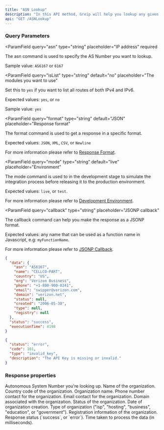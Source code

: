 ```yaml
---
title: "ASN Lookup"
description: "In this API method, Greip will help you lookup any given AS Number and returning all data related to it, like: `name`, `org` (the organization name), `country`, `domain`, `email`, `phone`, `totalIPs`, list of all routes (v4 & v6) related the given AS Number, etc."
api: "GET /ASNLookup"
---
```


### Query Parameters

<ParamField
  query="asn"
  type="string"
  placeholder="IP address"
  required
>
  The asn command is used to specify the AS Number you want to lookup.

Sample value: `AS6167` or `6167`

</ParamField>

<ParamField
  query="isList"
  type="string"
  default="no"
  placeholder="The modules you want to use"
>
  Set this to `yes` if you want to list all routes of both IPv4 and IPv6.

Expected values: `yes`, or `no`

Sample value: `yes`

</ParamField>

<ParamField
  query="format"
  type="string"
  default="JSON"
  placeholder="Response format"
>
  The format command is used to get a response in a specific format.

Expected values: `JSON`, `XML`, `CSV`, or `Newline`

For more information please refer to [Response Format](/options/response-format).

</ParamField>

<ParamField
  query="mode"
  type="string"
  default="live"
  placeholder="Environment"
>
  The mode command is used to in the development stage to simulate the integration process before releasing it to the production environment.

Expected values: `live`, or `test`.

For more information please refer to [Development Environment](/options/development-environment).

</ParamField>

<ParamField
  query="callback"
  type="string"
  placeholder="JSONP callback"
>
  The callback command can help you make the response as a JSONP format.

Expected values: any name that can be used as a function name in Javascript, e.g: `myFunctionName`.

For more information please refer to [JSONP Callback](/options/jsonp-callback).

</ParamField>

<ResponseExample>

```json Success
{
  "data": {
    "asn": "AS6167",
    "name": "CELLCO-PART",
    "country": "US",
    "org": "Verizon Business",
    "phone": "+1-800-900-0241",
    "email": "swipper@verizon.com",
    "domain": "verizon.net",
    "status": null,
    "created": "2006-05-30",
    "type": null,
    "registry": null
  },
  "status": "success",
  "executionTime": 4198
}
```

```json Error
{
  "status": "error",
  "code": 101,
  "type": "invalid_key",
  "description": "The API Key is missing or invalid."
}
```

</ResponseExample>

### Response properties

<ResponseField name="data" type="object" required>
  <Expandable title="properties" defaultOpen={true}>
    <ResponseField name="asn" type="string" required>
      Autonomous System Number you're looking up.
    </ResponseField>
    <ResponseField name="name" type="string" required>
      Name of the organization.
    </ResponseField>
    <ResponseField name="country" type="string" required>
      Country code of the organization.
    </ResponseField>
    <ResponseField name="org" type="string" required>
      Organization name.
    </ResponseField>
    <ResponseField name="phone" type="string" required>
      Phone number contact for the organization.
    </ResponseField>
    <ResponseField name="email" type="string" required>
      Email contact for the organization.
    </ResponseField>
    <ResponseField name="domain" type="string" required>
      Domain associated with the organization.
    </ResponseField>
    <ResponseField name="status" type="string" required>
      Status of the organization.
    </ResponseField>
    <ResponseField name="created" type="string" required>
      Date of organization creation.
    </ResponseField>
    <ResponseField name="type" type="string" required>
      Type of organization ("isp", "hosting", "business", "education", or
      "government").
    </ResponseField>
    <ResponseField name="registry" type="string" required>
      Registration information of the organization.
    </ResponseField>
  </Expandable>
</ResponseField>
<ResponseField name="status" type="string" required>
  Response status (`success`, or `error`).
</ResponseField>
<ResponseField name="executionTime" type="integer" required>
  Time taken to process the data (in milliseconds).
</ResponseField>
